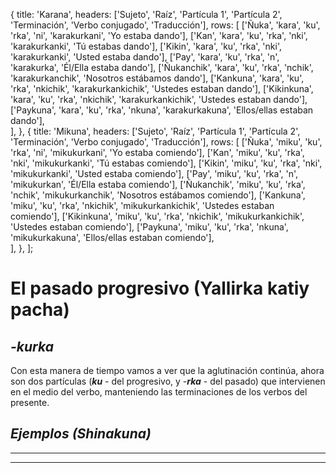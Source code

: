 
  {
    title: 'Karana',
    headers: ['Sujeto', 'Raíz', 'Partícula 1', 'Partícula 2', 'Terminación', 'Verbo conjugado', 'Traducción'],
    rows: [
      ['Ñuka', 'kara', 'ku', 'rka', 'ni', 'karakurkani', 'Yo estaba dando'],
      ['Kan', 'kara', 'ku', 'rka', 'nki', 'karakurkanki', 'Tú estabas dando'],
      ['Kikin',	'kara',	'ku',	'rka',	'nki',	'karakurkanki',	'Usted estaba dando'],
      ['Pay',	'kara',	'ku',	'rka',	'n',	'karakurka',	'Él/Ella estaba dando'],
      ['Ñukanchik',	'kara',	'ku',	'rka',	'nchik',	'karakurkanchik',	'Nosotros estábamos dando'],
      ['Kankuna',	'kara',	'ku',	'rka',	'nkichik',	'karakurkankichik',	'Ustedes estaban dando'],
      ['Kikinkuna',	'kara',	'ku',	'rka',	'nkichik',	'karakurkankichik',	'Ustedes estaban dando'],
      ['Paykuna',	'kara',	'ku',	'rka',	'nkuna',	'karakurkakuna',	'Ellos/ellas estaban dando'],        
    ],
  },
  {
    title: 'Mikuna',
    headers: ['Sujeto', 'Raíz', 'Partícula 1', 'Partícula 2', 'Terminación', 'Verbo conjugado', 'Traducción'],
    rows: [
      ['Ñuka', 'miku', 'ku', 'rka', 'ni', 'mikukurkani', 'Yo estaba comiendo'],
      ['Kan', 'miku', 'ku', 'rka', 'nki', 'mikukurkanki', 'Tú estabas comiendo'],
      ['Kikin',	'miku',	'ku',	'rka',	'nki',	'mikukurkanki',	'Usted estaba comiendo'],
      ['Pay',	'miku',	'ku',	'rka',	'n',	'mikukurkan',	'Él/Ella estaba comiendo'],
      ['Ñukanchik',	'miku',	'ku',	'rka',	'nchik',	'mikukurkanchik',	'Nosotros estábamos comiendo'],
      ['Kankuna',	'miku',	'ku',	'rka',	'nkichik',	'mikukurkankichik',	'Ustedes estaban comiendo'],
      ['Kikinkuna',	'miku',	'ku',	'rka',	'nkichik',	'mikukurkankichik',	'Ustedes estaban comiendo'],
      ['Paykuna',	'miku',	'ku',	'rka',	'nkuna',	'mikukurkakuna',	'Ellos/ellas estaban comiendo'],        
    ],
  },
];


# **El pasado progresivo (Yallirka katiy pacha)**
## ***-kurka***
Con esta manera de tiempo vamos a ver que la aglutinación continúa, ahora son dos partículas (***ku*** - del progresivo, y -***rka*** - del pasado) que intervienen en el medio del verbo, manteniendo las terminaciones de los verbos del presente.
## ***Ejemplos (Shinakuna)***
<TablesWithTabs tables={tablesData} /> 
<hr />
<ComicSpeechBubble text="!Excelente trabajo! Esto concluye la lección del pasado progresivo." character = "humuFeliz"/>
<hr />
<Quiz lecture="grammar-7" />
